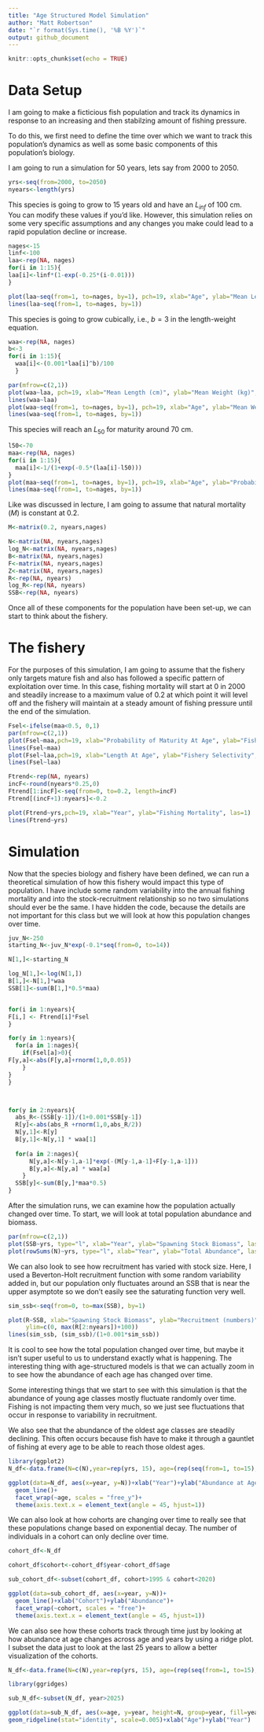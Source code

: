 ```yaml
---
title: "Age Structured Model Simulation"
author: "Matt Robertson"
date: "`r format(Sys.time(), '%B %Y')`"
output: github_document
---
```


```r
knitr::opts_chunk$set(echo = TRUE)
```

# Data Setup

I am going to make a ficticious fish population and track its dynamics in response to an increasing and then stabilzing amount of fishing pressure.

To do this, we first need to define the time over which we want to track this population's dynamics as well as some basic components of this population's biology.

I am going to run a simulation for 50 years, lets say from 2000 to 2050.

```r
yrs<-seq(from=2000, to=2050)
nyears<-length(yrs)
```

This species is going to grow to 15 years old and have an $L_{inf}$ of 100 cm. You can modify these values if you'd like. However, this simulation relies on some very specific assumptions and any changes you make could lead to a rapid population decline or increase.

```r
nages<-15
linf<-100
laa<-rep(NA, nages)
for(i in 1:15){
laa[i]<-linf*(1-exp(-0.25*(i-0.01)))
}

plot(laa~seq(from=1, to=nages, by=1), pch=19, xlab="Age", ylab="Mean Length (cm)", las=1)
lines(laa~seq(from=1, to=nages, by=1))
```

This species is going to grow cubically, i.e., $b=3$ in the length-weight equation.

```r

waa<-rep(NA, nages)
b<-3
for(i in 1:15){
  waa[i]<-(0.001*laa[i]^b)/100
  }

par(mfrow=c(2,1))
plot(waa~laa, pch=19, xlab="Mean Length (cm)", ylab="Mean Weight (kg)", las=1, xlim=c(30,max(laa)+10), ylim=c(0,max(waa)+1))
lines(waa~laa)
plot(waa~seq(from=1, to=nages, by=1), pch=19, xlab="Age", ylab="Mean Weight", las=1)
lines(waa~seq(from=1, to=nages, by=1))
```

This species will reach an $L_{50}$ for maturity around 70 cm.

```r
l50<-70
maa<-rep(NA, nages)
for(i in 1:15){
  maa[i]<-1/(1+exp(-0.5*(laa[i]-l50)))
}
plot(maa~seq(from=1, to=nages, by=1), pch=19, xlab="Age", ylab="Probability of maturity", las=1)
lines(maa~seq(from=1, to=nages, by=1))
```

Like was discussed in lecture, I am going to assume that natural mortality ($M$) is constant at 0.2.

```r
M<-matrix(0.2, nyears,nages)
```

```r
N<-matrix(NA, nyears,nages)
log_N<-matrix(NA, nyears,nages)
B<-matrix(NA, nyears,nages)
F<-matrix(NA, nyears,nages)
Z<-matrix(NA, nyears,nages)
R<-rep(NA, nyears)
log_R<-rep(NA, nyears)
SSB<-rep(NA, nyears)
```

Once all of these components for the population have been set-up, we can start to think about the fishery.

# The fishery

For the purposes of this simulation, I am going to assume that the fishery only targets mature fish and also has followed a specific pattern of exploitation over time. In this case, fishing mortality will start at 0 in 2000 and steadily increase to a maximum value of 0.2 at which point it will level off and the fishery will maintain at a steady amount of fishing pressure until the end of the simulation.

```r
Fsel<-ifelse(maa<0.5, 0,1)
par(mfrow=c(2,1))
plot(Fsel~maa,pch=19, xlab="Probability of Maturity At Age", ylab="Fishery Selectivity", las=1)
lines(Fsel~maa)
plot(Fsel~laa,pch=19, xlab="Length At Age", ylab="Fishery Selectivity", las=1)
lines(Fsel~laa)
```

```r
Ftrend<-rep(NA, nyears)
incF<-round(nyears*0.25,0)
Ftrend[1:incF]<-seq(from=0, to=0.2, length=incF)
Ftrend[(incF+1):nyears]<-0.2

plot(Ftrend~yrs,pch=19, xlab="Year", ylab="Fishing Mortality", las=1)
lines(Ftrend~yrs)
```

# Simulation

Now that the species biology and fishery have been defined, we can run a theoretical simulation of how this fishery would impact this type of population. I have include some random variability into the annual fishing mortality and into the stock-recruitment relationship so no two simulations should ever be the same. I have hidden the code, because the details are not important for this class but we will look at how this population changes over time.

```r
juv_N<-250
starting_N<-juv_N*exp(-0.1*seq(from=0, to=14))

N[1,]<-starting_N

log_N[1,]<-log(N[1,])
B[1,]<-N[1,]*waa
SSB[1]<-sum(B[1,]*0.5*maa)


for(i in 1:nyears){
F[i,] <- Ftrend[i]*Fsel
}

for(y in 1:nyears){
  for(a in 1:nages){
    if(Fsel[a]>0){
F[y,a]<-abs(F[y,a]+rnorm(1,0,0.05))
    } 
}
}



for(y in 2:nyears){
  abs_R<-(SSB[y-1])/(1+0.001*SSB[y-1])
  R[y]<-abs(abs_R +rnorm(1,0,abs_R/2))
  N[y,1]<-R[y]
  B[y,1]<-N[y,1] * waa[1]
  
  for(a in 2:nages){
      N[y,a]<-N[y-1,a-1]*exp(-(M[y-1,a-1]+F[y-1,a-1]))
      B[y,a]<-N[y,a] * waa[a]
    }
  SSB[y]<-sum(B[y,]*maa*0.5)
}
```

After the simulation runs, we can examine how the population actually changed over time. To start, we will look at total population abundance and biomass. 

```r
par(mfrow=c(2,1))
plot(SSB~yrs, type="l", xlab="Year", ylab="Spawning Stock Biomass", las=1, lwd=2)
plot(rowSums(N)~yrs, type="l", xlab="Year", ylab="Total Abundance", las=1, lwd=2)
```

We can also look to see how recruitment has varied with stock size. Here, I used a Beverton-Holt recruitment function with some random variability added in, but our population only fluctuates around an SSB that is near the upper asymptote so we don't easily see the saturating function very well.

```r
sim_ssb<-seq(from=0, to=max(SSB), by=1)

plot(R~SSB, xlab="Spawning Stock Biomass", ylab="Recruitment (numbers)", las=1, lwd=2, pch=19, xlim=c(0,max(SSB)+100),
     ylim=c(0, max(R[2:nyears])+100))
lines(sim_ssb, (sim_ssb)/(1+0.001*sim_ssb))
```

It is cool to see how the total population changed over time, but maybe it isn't super useful to us to understand exactly what is happening. The interesting thing with age-structured models is that we can actually zoom in to see how the abundance of each age has changed over time.

Some interesting things that we start to see with this simulation is that the abundance of young age classes mostly fluctuate randomly over time. Fishing is not impacting them very much, so we just see fluctuations that occur in response to variability in recruitment.

We also see that the abundance of the oldest age classes are steadily declining. This often occurs because fish have to make it through a gauntlet of fishing at every age to be able to reach those oldest ages.

```r
library(ggplot2)
N_df<-data.frame(N=c(N),year=rep(yrs, 15), age=(rep(seq(from=1, to=15), each=51)))

ggplot(data=N_df, aes(x=year, y=N))+xlab("Year")+ylab("Abundance at Age")+
  geom_line()+
  facet_wrap(~age, scales = "free_y")+
  theme(axis.text.x = element_text(angle = 45, hjust=1))
```

We can also look at how cohorts are changing over time to really see that these populations change based on exponential decay. The number of individuals in a cohort can only decline over time.

```r
cohort_df<-N_df

cohort_df$cohort<-cohort_df$year-cohort_df$age

sub_cohort_df<-subset(cohort_df, cohort>1995 & cohort<2020)

ggplot(data=sub_cohort_df, aes(x=year, y=N))+
  geom_line()+xlab("Cohort")+ylab("Abundance")+
  facet_wrap(~cohort, scales = "free")+
  theme(axis.text.x = element_text(angle = 45, hjust=1))

```

We can also see how these cohorts track through time just by looking at how abundance at age changes across age and years by using a ridge plot. I subset the data just to look at the last 25 years to allow a better visualization of the cohorts.

```r
N_df<-data.frame(N=c(N),year=rep(yrs, 15), age=(rep(seq(from=1, to=15), each=51)))

library(ggridges)

sub_N_df<-subset(N_df, year>2025)

ggplot(data=sub_N_df, aes(x=age, y=year, height=N, group=year, fill=year))+
geom_ridgeline(stat="identity", scale=0.005)+xlab("Age")+ylab("Year")

```
